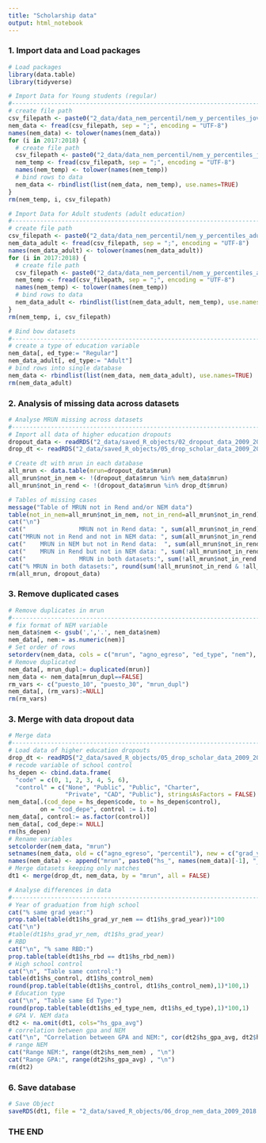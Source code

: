 ```yaml
---
title: "Scholarship data"
output: html_notebook
---
```


################################################################################
### 1. Import data and Load packages

```r
# Load packages
library(data.table)
library(tidyverse)
```

```r
# Import Data for Young students (regular)
#-------------------------------------------------------------------------------
# create file path
csv_filepath <- paste0("2_data/data_nem_percentil/nem_y_percentiles_jovenes_2016_1990.csv.gz")
nem_data <- fread(csv_filepath, sep = ";", encoding = "UTF-8")
names(nem_data) <- tolower(names(nem_data))
for (i in 2017:2018) {
  # create file path
  csv_filepath <- paste0("2_data/data_nem_percentil/nem_y_percentiles_jovenes_",i, ".csv.gz")
  nem_temp <- fread(csv_filepath, sep = ";", encoding = "UTF-8")
  names(nem_temp) <- tolower(names(nem_temp))
  # bind rows to data
  nem_data <- rbindlist(list(nem_data, nem_temp), use.names=TRUE)
}
rm(nem_temp, i, csv_filepath)
```

```r
# Import Data for Adult students (adult education)
#-------------------------------------------------------------------------------
# create file path
csv_filepath <- paste0("2_data/data_nem_percentil/nem_y_percentiles_adultos_2016_1990.csv.gz")
nem_data_adult <- fread(csv_filepath, sep = ";", encoding = "UTF-8")
names(nem_data_adult) <- tolower(names(nem_data_adult))
for (i in 2017:2018) {
  # create file path
  csv_filepath <- paste0("2_data/data_nem_percentil/nem_y_percentiles_adultos_",i, ".csv.gz")
  nem_temp <- fread(csv_filepath, sep = ";", encoding = "UTF-8")
  names(nem_temp) <- tolower(names(nem_temp))
  # bind rows to data
  nem_data_adult <- rbindlist(list(nem_data_adult, nem_temp), use.names=TRUE)
}
rm(nem_temp, i, csv_filepath)
```

```r
# Bind bow datasets
#-------------------------------------------------------------------------------
# create a type of education variable
nem_data[, ed_type:= "Regular"]
nem_data_adult[, ed_type:= "Adult"]
# bind rows into single database
nem_data <- rbindlist(list(nem_data, nem_data_adult), use.names=TRUE)
rm(nem_data_adult)
```

################################################################################
### 2. Analysis of missing data across datasets

```r
# Analyse MRUN missing across datasets
#-------------------------------------------------------------------------------
# Import all data of higher education dropouts
dropout_data <- readRDS("2_data/saved_R_objects/02_dropout_data_2009_2018.RDS")
drop_dt <- readRDS("2_data/saved_R_objects/05_drop_scholar_data_2009_2018.RDS")

# Create dt with mrun in each database
all_mrun <- data.table(mrun=dropout_data$mrun)
all_mrun$not_in_nem <- !(dropout_data$mrun %in% nem_data$mrun)
all_mrun$not_in_rend <- !(dropout_data$mrun %in% drop_dt$mrun)

# Tables of missing cases
message("Table of MRUN not in Rend and/or NEM data")
table(not_in_nem=all_mrun$not_in_nem, not_in_rend=all_mrun$not_in_rend)
cat("\n")
cat("               MRUN not in Rend data: ", sum(all_mrun$not_in_rend) , "\n")
cat("MRUN not in Rend and not in NEM data: ", sum(all_mrun$not_in_rend & all_mrun$not_in_nem) , "\n")
cat("    MRUN in NEM but not in Rend data:  ", sum(all_mrun$not_in_rend & !all_mrun$not_in_nem) , "\n")
cat("    MRUN in Rend but not in NEM data: ", sum(!all_mrun$not_in_rend & all_mrun$not_in_nem) , "\n")
cat("               MRUN in both datasets:", sum(!all_mrun$not_in_rend & !all_mrun$not_in_nem) , "\n")
cat("% MRUN in both datasets:", round(sum(!all_mrun$not_in_rend & !all_mrun$not_in_nem)/nrow(all_mrun)*100,1), "\n")
rm(all_mrun, dropout_data)
```

################################################################################
### 3. Remove duplicated cases

```r
# Remove duplicates in mrun
#-------------------------------------------------------------------------------
# fix format of NEM variable
nem_data$nem <- gsub(',','.', nem_data$nem)
nem_data[, nem:= as.numeric(nem)]
# Set order of rows
setorderv(nem_data, cols = c("mrun", "agno_egreso", "ed_type", "nem"), order = c(1,-1,-1,-1))
# Remove duplicated
nem_data[, mrun_dupl:= duplicated(mrun)]
nem_data <- nem_data[mrun_dupl==FALSE]
rm_vars <- c("puesto_10", "puesto_30", "mrun_dupl")
nem_data[, (rm_vars):=NULL]
rm(rm_vars)
```

################################################################################
### 3. Merge with data dropout data

```r
# Merge data
#-------------------------------------------------------------------------------
# Load data of higher education dropouts
drop_dt <- readRDS("2_data/saved_R_objects/05_drop_scholar_data_2009_2018.RDS")
# recode variable of school control
hs_depen <- cbind.data.frame(
  "code" = c(0, 1, 2, 3, 4, 5, 6),
  "control" = c("None", "Public", "Public", "Charter",
                "Private", "CAD", "Public"), stringsAsFactors = FALSE)
nem_data[.(cod_depe = hs_depen$code, to = hs_depen$control),
         on = "cod_depe", control := i.to]
nem_data[, control:= as.factor(control)]
nem_data[, cod_depe:= NULL]
rm(hs_depen)
# Rename variables
setcolorder(nem_data, "mrun")
setnames(nem_data, old = c("agno_egreso", "percentil"), new = c("grad_yr", "pctl"))
names(nem_data) <- append("mrun", paste0("hs_", names(nem_data)[-1], "_nem"))
# Merge datasets keeping only matches
dt1 <- merge(drop_dt, nem_data, by = "mrun", all = FALSE)
```

```r
# Analyse differences in data
#-------------------------------------------------------------------------------
# Year of graduation from high school
cat("% same grad year:")
prop.table(table(dt1$hs_grad_yr_nem == dt1$hs_grad_year))*100
cat("\n")
#table(dt1$hs_grad_yr_nem, dt1$hs_grad_year)
# RBD
cat("\n", "% same RBD:")
prop.table(table(dt1$hs_rbd == dt1$hs_rbd_nem))
# High school control
cat("\n", "Table same control:")
table(dt1$hs_control, dt1$hs_control_nem)
round(prop.table(table(dt1$hs_control, dt1$hs_control_nem),1)*100,1)
# Education type
cat("\n", "Table same Ed Type:")
round(prop.table(table(dt1$hs_ed_type_nem, dt1$hs_ed_type),1)*100,1)
# GPA V. NEM data
dt2 <- na.omit(dt1, cols="hs_gpa_avg")
# correlation between gpa and NEM
cat("\n", "Correlation between GPA and NEM:", cor(dt2$hs_gpa_avg, dt2$hs_nem_nem) , "\n")
# range NEM
cat("Range NEM:", range(dt2$hs_nem_nem) , "\n")
cat("Range GPA:", range(dt2$hs_gpa_avg) , "\n")
rm(dt2)
```

################################################################################
### 6. Save database

```r
# Save Object
saveRDS(dt1, file = "2_data/saved_R_objects/06_drop_nem_data_2009_2018.RDS")
```

################################################################################
### THE END
################################################################################
